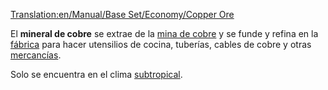 [[Translation:en/Manual/Base Set/Economy/Copper Ore]]

{{es/Carga| carga  = Mineral de cobre
| imagen = Copperoremine.png
| producida =[[es/Manual/Base Set/Economy/Mina de cobre|Mina de cobre]]
| aceptada  =[[es/Manual/Base Set/Economy/Fábrica|Fábrica]]
}}
El '''mineral de cobre''' se extrae de la [[es/Manual/Base Set/Economy/Mina de cobre|mina de cobre]] y se funde y refina en la [[es/Manual/Base Set/Economy/Fábrica|fábrica]] para hacer utensilios de cocina, tuberías, cables de cobre y otras [[es/mercancías|mercancías]].

Solo se encuentra en el clima [[es/subtropical|subtropical]].